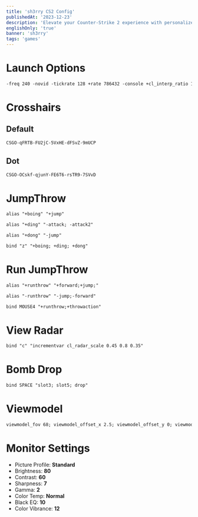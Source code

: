 ```yaml
---
title: 'sh3rry CS2 Config'
publishedAt: '2023-12-23'
description: 'Elevate your Counter-Strike 2 experience with personalized configurations on my CS2 Config Page.'
englishOnly: 'true'
banner: 'sh3rry'
tags: 'games'
---
```


# Launch Options

```md
-freq 240 -novid -tickrate 128 +rate 786432 -console +cl_interp_ratio 1 +fps_max 0
```

# Crosshairs

## Default
```md
CSGO-qFRTB-FU2jC-5VxHE-dFSvZ-9mUCP
```
## Dot
```md
CSGO-OCskf-qjunY-FE6T6-rsTR9-7SVvD
```
# JumpThrow

```md
alias "+boing" "+jump"
```
```md
alias "+ding" "-attack; -attack2"
```
```md
alias "+dong" "-jump"
```
```md
bind "z" "+boing; +ding; +dong"
```

# Run JumpThrow

```md
alias "+runthrow" "+forward;+jump;"
```
```md
alias "-runthrow" "-jump;-forward"
```
```md
bind MOUSE4 "+runthrow;+throwaction"
```

# View Radar

```md
bind "c" "incrementvar cl_radar_scale 0.45 0.8 0.35"
```

# Bomb Drop

```md
bind SPACE "slot3; slot5; drop"
```

# Viewmodel

```md
viewmodel_fov 68; viewmodel_offset_x 2.5; viewmodel_offset_y 0; viewmodel_offset_z -1.5; viewmodel_presetpos 3;
```

# Monitor Settings


- Picture Profile: **Standard**
- Brightness: **80**
- Contrast: **60**
- Sharpness: **7**
- Gamma: **2**
- Color Temp: **Normal**
- Black EQ: **10**
- Color Vibrance: **12**


